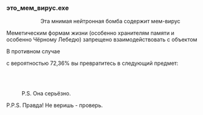===это_мем_вирус.exe===
:
:{{Размер|50|<div align="center">Предупреждение!</div>}}
:<div align="center">Эта мнимая нейтронная бомба содержит мем-вирус
:
Меметическим формам жизни (особенно хранителям памяти и особенно Чёрному Лебедю) запрещено взаимодействовать с объектом
:
В противном случае
:
с вероятностью 72,36% вы превратитесь в следующий предмет:
:<br />{{Размер|+4|Банан}} {{Размер|-2|Банан}} {{Размер|+8|Банан}} {{Размер|+4|Банан}} {{Размер|-2|Банан}}
:
{{Размер|+8|Банан}} {{Размер|-2|Банан}} {{Размер|+4|Банан}} {{Размер|+16|Банан}} {{Размер|+8|Банан}}
:
{{Размер|+16|Банан}} {{Размер|+4|Банан}} {{Размер|-2|Банан}} {{Размер|+4|Банан}} {{Размер|+8|Банан}}
:
{{Размер|-2|Банан}} {{Размер|+8|Банан}} {{Размер|+4|Банан}} {{Размер|-2|Банан}} {{Размер|+16|Банан}}
:
{{Размер|+16|Банан}} {{Размер|+4|Банан}} {{Размер|-2|Банан}} {{Размер|+8|Банан}} {{Размер|+4|Банан}}
:
{{Размер|+8|Банан}} {{Размер|+4|Банан}} {{Размер|+16|Банан}} {{Размер|+8|Банан}} {{Размер|-2|Банан}}
:
{{Размер|+4|Банан}} {{Размер|+16|Банан}} {{Размер|-2|Банан}} {{Размер|+4|Банан}} {{Размер|+8|Банан}}
:
{{Размер|-2|Банан}} {{Размер|+4|Банан}} {{Размер|+16|Банан}} {{Размер|+4|Банан}} {{Размер|-2|Банан}}
:
{{Размер|+16|Банан}} {{Размер|-2|Банан}} {{Размер|+4|Банан}} {{Размер|-2|Банан}} {{Размер|+8|Банан}}
:
{{Размер|-2|Банан}} {{Размер|+8|Банан}} {{Размер|-2|Банан}} {{Размер|+8|Банан}} {{Размер|+4|Банан}}
:
{{Размер|+8|Банан}} {{Размер|+4|Банан}} {{Размер|-2|Банан}} {{Размер|+16|Банан}} {{Размер|+8|Банан}}
:
{{Размер|+4|Банан}} {{Размер|-2|Банан}} {{Размер|+8|Банан}} {{Размер|+4|Банан}} {{Размер|+16|Банан}}</div>
:<br />P.S. Она серьёзно.
:
P.P.S. Правда! Не веришь - проверь.
